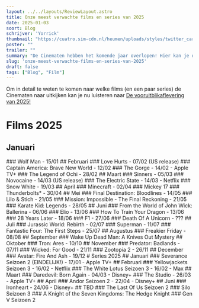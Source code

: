 ```yaml
---
layout: ../../layouts/ReviewLayout.astro
title: Onze meest verwachte films en series van 2025
date: 2025-01-03
soort: Blog
schrijver: 'Yorrick'
thumbnail: "https://cuatro.sim-cdn.nl/heumen/uploads/styles/twitter_card/media/2025.png?h=cf640124&cb=wP6mez-D"
poster: ""
trailer: ""
summary: "De Cinematen hebben het komende jaar overlopen! Hier kan je de lijst aan films en series bekijken die ze hebben besproken."
slug: 'onze-meest-verwachte-films-en-series-van-2025'
draft: false
tags: ["Blog", "Film"]
---
```




Om in detail te weten te komen naar welke films (en een paar series) de Cinematen naar uitkijken kan je nu luisteren naar [De vooruitblikaflevering van 2025!](https://open.spotify.com/episode/13l0V642CfFGXz3FTPCKcn?si=9a09e9a1dc254cbd)

# Films 2025

## Januari
<EmptySpaceM />
### Wolf Man - 15/01
<EmptySpaceS />
<YouTube id="https://www.youtube.com/watch?v=kAw4PH2IQgo" />

<EmptySpaceS />
## Februari

<EmptySpaceM />
### Love Hurts - 07/02 (US release)
<EmptySpaceS />
<YouTube id="https://youtu.be/frYVyUDIwiE" />

<EmptySpaceM />
### Captain America: Brave New World - 12/02
<EmptySpaceS />
<YouTube id="https://youtu.be/1pHDWnXmK7Y" />

<EmptySpaceM />
### The Gorge - 14/02 - Apple TV+
<EmptySpaceS />
<YouTube id="https://youtu.be/rUSdnuOLebE" />

<EmptySpaceS />
### The Legend of Ochi  - 28/02
<EmptySpaceS />
<YouTube id="https://www.youtube.com/watch?v=_jTFLg3arYU" />

<EmptySpaceS />
## Maart

<EmptySpaceM />
### Sinners - 05/03
<EmptySpaceS />
<YouTube id="https://youtu.be/bKGxHflevuk" />

<EmptySpaceM />
### Novocaine - 14/03 (US release)
<EmptySpaceS />
<YouTube id="https://youtu.be/-PyOIlJEdqA" />

<EmptySpaceM />
### The Electric State - 14/03 - Netflix
<EmptySpaceS />
<YouTube id="https://youtu.be/KpN98z8Kf5E" />

<EmptySpaceM />
### Snow White - 19/03
<EmptySpaceS />
<YouTube id="hhttps://youtu.be/iV46TJKL8cU" />

<EmptySpaceM />
## April

<EmptySpaceM />
### Minecraft - 02/04
<EmptySpaceS />
<YouTube id="https://www.youtube.com/watch?v=wJO_vIDZn-I" />

<EmptySpaceM />
### Mickey 17
<EmptySpaceS />
<YouTube id="https://youtu.be/osYpGSz_0i4" />

<EmptySpaceM />
### Thunderbolts* - 30/04
<EmptySpaceS />
<YouTube id="https://www.youtube.com/watch?v=v-94Snw-H4o" />

<EmptySpaceM />
## Mei

<EmptySpaceM />
### Final Destination: Bloodlines - 14/05

<EmptySpaceM />
### Lilo & Stich - 21/05
<EmptySpaceS />
<YouTube id="https://www.youtube.com/watch?v=m5fMyIImwEY" />

<EmptySpaceM />
### Mission: Impossible - The Final Reckoning - 21/05
<EmptySpaceS />
<YouTube id="https://youtu.be/NOhDyUmT9z0" />

<EmptySpaceM />
### Karate Kid: Legends - 28/05
<EmptySpaceS />
<YouTube id="https://youtu.be/uPzOyzsnmio" />

<EmptySpaceM />
## Juni

<EmptySpaceM />
### From the World of John Wick: Ballerina - 06/06
<EmptySpaceS />
<YouTube id="https://youtu.be/0FSwsrFpkbw" />

<EmptySpaceM />
### Elio - 13/06
<EmptySpaceS />
<YouTube id="https://youtu.be/8ocanbiSyV4" />

<EmptySpaceM />
### How To Train Your Dragon - 13/06
<EmptySpaceS />
<YouTube id="https://www.youtube.com/watch?v=5lzoxHSn0C0" />

<EmptySpaceM />
### 28 Years Later - 18/06
<EmptySpaceS />
<YouTube id="https://youtu.be/mcvLKldPM08" />

<EmptySpaceM />
### F1 - 27/06
<EmptySpaceS />
<YouTube id="https://youtu.be/R2Psqs0roW4" />

<EmptySpaceM />
### Death Of A Unicorn - ???
<EmptySpaceS />
<YouTube id="https://youtu.be/9cMIarrxLGs" />

<EmptySpaceM />
## Juli

<EmptySpaceM />
### Jurassic World: Rebirth - 02/07

<EmptySpaceS />
### Superman - 11/07
<EmptySpaceS />
<YouTube id="https://www.youtube.com/watch?v=uhUht6vAsMY" />

<EmptySpaceM />
### Fantastic Four: The First Steps - 25/07

<EmptySpaceS />
## Augustus

<EmptySpaceM />
### Freakier Friday - 08/08

<EmptySpaceM />
## September

<EmptySpaceM />
### Wake Up Dead Man: A Knives Out Mystery

<EmptySpaceM />
## Oktober

<EmptySpaceM />
### Tron: Ares - 10/10

<EmptySpaceM />
## November

<EmptySpaceM />
### Predator: Badlands - 07/11

<EmptySpaceM />
### Wicked: For Good - 21/11

<EmptySpaceM />
### Zootopia 2 - 26/11

<EmptySpaceM />
## December

<EmptySpaceM />
### Avatar: Fire And Ash - 19/12

<EmptySpaceM />

<EmptySpaceM />
# Series 2025

<EmptySpaceM />
## Januari

<EmptySpaceS />
### Severance Seizoen 2 (EINDELIJK!) - 17/01 - Apple TV+
<EmptySpaceS />
<YouTube id="https://youtu.be/_UXKlYvLGJY" />

<EmptySpaceM />
## Februari

<EmptySpaceS />
### Yellowjackets Seizoen 3 - 16/02 - Netflix
<EmptySpaceS />
<YouTube id="https://youtu.be/EUB7eqmK4vg" />

<EmptySpaceS />
### The White Lotus Seizoen 3 - 16/02 - Max
<EmptySpaceS />
<YouTube id="https://youtu.be/DrU8ofww-NI" />

<EmptySpaceM />
## Maart

<EmptySpaceS />
### Daredevil: Born Again - 04/03 - Disney+
<EmptySpaceS />
<YouTube id="https://youtu.be/ifCnqvvlGAU" />

<EmptySpaceS />
### The Studio - 26/03 - Apple TV+
<EmptySpaceS />
<YouTube id="https://youtu.be/ucgsmqxSJ1c" />

<EmptySpaceM />
## April

<EmptySpaceS />
### Andor Seizoen 2 - 22/04 - Disney+

<EmptySpaceM />
## Juni

<EmptySpaceS />
### Ironheart - 24/06 - Disney+
<EmptySpaceS />
<YouTube id="https://youtu.be/qUJMjK-rnuA" />

<EmptySpaceS />
## TBD

<EmptySpaceS />
### The Last Of Us Seizoen 2
<EmptySpaceS />
<YouTube id="https://youtu.be/BOsAJ7oe2QE" />

<EmptySpaceS />
### Silo Seizoen 3

<EmptySpaceS />
### A Knight of the Seven Kingdoms: The Hedge Knight
<EmptySpaceS />
<YouTube id="https://youtu.be/YQpxrJWjLFc" />

<EmptySpaceS />
### Gen V Seizoen 2
